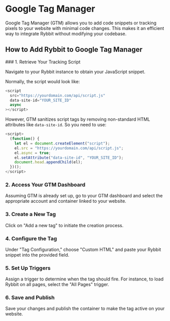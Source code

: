 
# Google Tag Manager

Google Tag Manager (GTM) allows you to add code snippets or tracking pixels to your website with minimal code changes. This makes it an efficient way to integrate Rybbit without modifying your codebase.

## How to Add Rybbit to Google Tag Manager

<Steps>
### 1. Retrieve Your Tracking Script

Navigate to your Rybbit instance to obtain your JavaScript snippet.

Normally, the script would look like:

```javascript
<script
  src="https://yourdomain.com/api/script.js"
  data-site-id="YOUR_SITE_ID"
  async
></script>
```

However, GTM sanitizes script tags by removing non-standard HTML attributes like `data-site-id`. So you need to use:

```javascript
<script>
  (function() {
    let el = document.createElement("script");
    el.src = "https://yourdomain.com/api/script.js";
    el.async = true;
    el.setAttribute("data-site-id", "YOUR_SITE_ID");
    document.head.appendChild(el);
  })();
</script>
```

### 2. Access Your GTM Dashboard

Assuming GTM is already set up, go to your GTM dashboard and select the appropriate account and container linked to your website.

### 3. Create a New Tag

Click on "Add a new tag" to initiate the creation process.

### 4. Configure the Tag

Under "Tag Configuration," choose "Custom HTML" and paste your Rybbit snippet into the provided field.

### 5. Set Up Triggers

Assign a trigger to determine when the tag should fire. For instance, to load Rybbit on all pages, select the "All Pages" trigger.

### 6. Save and Publish

Save your changes and publish the container to make the tag active on your website.
</Steps>
